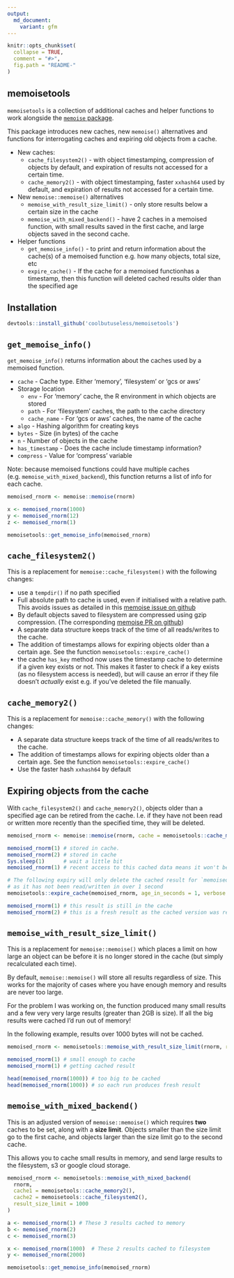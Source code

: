 ---
output:
  md_document:
    variant: gfm
---

<!-- README.md is generated from README.Rmd. Please edit that file -->

```{r, echo = FALSE}

knitr::opts_chunk$set(
  collapse = TRUE,
  comment = "#>",
  fig.path = "README-"
)
```


memoisetools
------------------------------------------------------------------------------

`memoisetools` is a collection of additional caches and helper functions to 
work alongside the [`memoise` package](https://github.com/r-lib/memoise).


This package introduces new caches, new `memoise()` alternatives and functions
for interrogating caches and expiring old objects from a cache.

* New caches:
    * `cache_filesystem2()` - with object timestamping, compression 
      of objects by default, and expiration of results not accessed for a certain time.
    * `cache_memory2()` - with object timestamping, faster `xxhash64`
      used by default, and expiration of results not accessed for a certain time.
* New `memoise::memoise()` alternatives
    * `memoise_with_result_size_limit()` - only store results below a certain 
      size in the cache
    * `memoise_with_mixed_backend()` - have 2 caches in a memoised function, with 
      small results saved in the first cache, and large objects saved in the 
      second cache.
* Helper functions
    * `get_memoise_info()` - to print and return information about the cache(s)
      of a memoised function e.g. how many objects, total size, etc
    * `expire_cache()` - If the cache for a memoised functionhas a timestamp, 
      then this function will deleted cached results older than the specified age


Installation
------------------------------------------------------------------------------

```{r eval=FALSE}
devtools::install_github('coolbutuseless/memoisetools')
```



`get_memoise_info()`
------------------------------------------------------------------------------

`get_memoise_info()` returns information about the caches used by a memoised function.

* `cache` - Cache type. Either 'memory', 'filesystem' or 'gcs or aws'
* Storage location
    * `env` - For 'memory' cache, the R environment in which objects are stored
    * `path` - For 'filesystem' caches, the path to the cache directory
    * `cache_name` - For 'gcs or aws' caches, the name of the cache
* `algo` - Hashing algorithm for creating keys
* `bytes` - Size (in bytes) of the cache
* `n` - Number of objects in the cache
* `has_timestamp` - Does the cache include timestamp information?
* `compress` - Value for 'compress' variable

Note: because memoised functions could have multiple caches (e.g. `memoise_with_mixed_backend`), 
this function returns a list of info for each cache.

```{r}
memoised_rnorm <- memoise::memoise(rnorm)

x <- memoised_rnorm(1000)
y <- memoised_rnorm(12)
z <- memoised_rnorm(1)

memoisetools::get_memoise_info(memoised_rnorm)
```



`cache_filesystem2()`
------------------------------------------------------------------------------

This is a replacement for `memoise::cache_filesystem()` with the following changes:

* use a `tempdir()` if no path specified
* Full absolute path to cache is used, even if initialised with a relative path.  
  This avoids issues as detailed in this [memoise issue on github](https://github.com/r-lib/memoise/issues/51#issuecomment-319993161)
* By default objects saved to filesystem are compressed using gzip compression. 
  (The corresponding [memoise PR on github](https://github.com/r-lib/memoise/pull/70))
* A separate data structure keeps track of the time of all reads/writes to the cache.
* The addition of timestamps allows for expiring objects older than a certain age. 
  See the function `memoisetools::expire_cache()`
* the cache `has_key` method now uses the timestamp cache to determine if a given
  key exists or not. This makes it faster to check if a key exists (as no filesystem
  access is needed), but will cause an error if they file doesn't *actually* exist 
  e.g. if you've deleted the file manually.



`cache_memory2()`
------------------------------------------------------------------------------

This is a replacement for `memoise::cache_memory()` with the following changes:

* A separate data structure keeps track of the time of all reads/writes to the cache.
* The addition of timestamps allows for expiring objects older than a certain age. 
  See the function `memoisetools::expire_cache()`
* Use the faster hash `xxhash64` by default



Expiring objects from the cache
------------------------------------------------------------------------------

With `cache_filesystem2()` and `cache_memory2()`, objects older than a specified
age can be retired from the cache.  I.e. if they have not been read or written 
more recently than the specified time, they will be deleted.

```{r}
memoised_rnorm <- memoise::memoise(rnorm, cache = memoisetools::cache_memory2()) 

memoised_rnorm(1) # stored in cache. 
memoised_rnorm(2) # stored in cache
Sys.sleep(1)      # wait a little bit
memoised_rnorm(1) # recent access to this cached data means it won't be expired

# The following expiry will only delete the cached result for `memoised_rnorm(2)`
# as it has not been read/written in over 1 second
memoisetools::expire_cache(memoised_rnorm, age_in_seconds = 1, verbose = TRUE)

memoised_rnorm(1) # this result is still in the cache
memoised_rnorm(2) # this is a fresh result as the cached version was removed
```



`memoise_with_result_size_limit()`
------------------------------------------------------------------------------

This is a replacement for `memoise::memoise()` which places a limit on how large
an object can be before it is no longer stored in the cache (but simply recalculated
each time).

By default, `memoise::memoise()` will store all results regardless of size.
This works for the majority of cases where you have enough memory and results 
are never too large.

For the  problem I was working on, the function produced many small results and a few very very large results 
(greater than 2GB is size).  If all the big results were cached I'd run out of memory!

In the following example, results over 1000 bytes will not be cached.
```{r collapse=TRUE}
memoised_rnorm <- memoisetools::memoise_with_result_size_limit(rnorm, result_size_limit = 1000)

memoised_rnorm(1) # small enough to cache
memoised_rnorm(1) # getting cached result

head(memoised_rnorm(1000)) # too big to be cached
head(memoised_rnorm(1000)) # so each run produces fresh result
```



`memoise_with_mixed_backend()`
------------------------------------------------------------------------------

This is an adjusted version of `memoise::memoise()` which requires **two** caches
to be set, along with a **size limit**.  Objects smaller than the size limit go
to the first cache, and objects larger than the size limit go to the second cache.

This allows you to cache small results in memory, and send large results to the
filesystem, s3 or google cloud storage.

```{r collapse=TRUE}
memoised_rnorm <- memoisetools::memoise_with_mixed_backend(
  rnorm,
  cache1 = memoisetools::cache_memory2(),
  cache2 = memoisetools::cache_filesystem2(),
  result_size_limit = 1000
)

a <- memoised_rnorm(1) # These 3 results cached to memory
b <- memoised_rnorm(2)
c <- memoised_rnorm(3)

x <- memoised_rnorm(1000)  # These 2 results cached to filesystem
y <- memoised_rnorm(2000)

memoisetools::get_memoise_info(memoised_rnorm)

```

